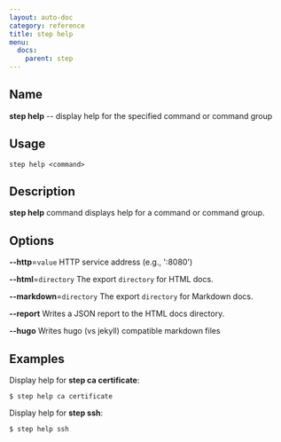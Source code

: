 ```yaml
---
layout: auto-doc
category: reference
title: step help
menu:
  docs:
    parent: step
---
```


## Name
**step help** -- display help for the specified command or command group

## Usage

```raw
step help <command>
```

## Description

**step help** command displays help for a command or command group.

## Options


**--http**=`value`
HTTP service address (e.g., ':8080')

**--html**=`directory`
The export `directory` for HTML docs.

**--markdown**=`directory`
The export `directory` for Markdown docs.

**--report**
Writes a JSON report to the HTML docs directory.

**--hugo**
Writes hugo (vs jekyll) compatible markdown files

## Examples

Display help for **step ca certificate**:
```shell
$ step help ca certificate
```

Display help for **step ssh**:
```shell
$ step help ssh
```

